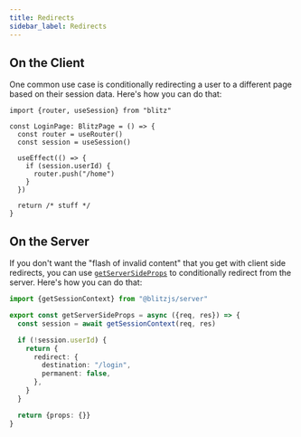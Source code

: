 ```yaml
---
title: Redirects
sidebar_label: Redirects
---
```


## On the Client

One common use case is conditionally redirecting a user to a different page based on their session data. Here's how you can do that:

```tsx
import {router, useSession} from "blitz"

const LoginPage: BlitzPage = () => {
  const router = useRouter()
  const session = useSession()

  useEffect(() => {
    if (session.userId) {
      router.push("/home")
    }
  })

  return /* stuff */
}
```

## On the Server

If you don't want the "flash of invalid content" that you get with client side redirects, you can use [`getServerSideProps`](./get-server-side-props) to conditionally redirect from the server. Here's how you can do that:

```ts
import {getSessionContext} from "@blitzjs/server"

export const getServerSideProps = async ({req, res}) => {
  const session = await getSessionContext(req, res)

  if (!session.userId) {
    return {
      redirect: {
        destination: "/login",
        permanent: false,
      },
    }
  }

  return {props: {}}
}
```
